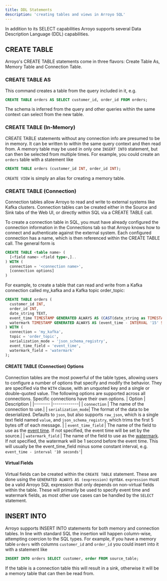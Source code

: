 ```yaml
---
title: DDL Statements
description: 'creating tables and views in Arroyo SQL'
---
```

In addition to its SELECT capabilities Arroyo supports several Data Description Language (DDL) capabilities.

## CREATE TABLE
Arroyo's CREATE TABLE statements come in three flavors: Create Table As, Memory Table and Connection Table.

### CREATE TABLE AS
This command creates a table from the query included in it, e.g.
```sql
CREATE TABLE orders AS SELECT customer_id, order_id FROM orders;
```
The schema is inferred from the query and other queries within the same context can select from the new table.

### CREATE TABLE (In-Memory)
CREATE TABLE statements without any connection info are presumed to be in memory.
It can be written to within the same query context and then read from. 
A memory table may be used in only one `INSERT INTO` statement, but can then be selected from multiple times.
For example, you could create an `orders` table with a statement like

```sql
CREATE TABLE orders (customer_id INT, order_id INT);
```

`CREATE VIEW` is simply an alias for creating a memory table.

### CREATE TABLE (Connection)
Connection tables allow Arroyo to read and write to external systems like Kafka clusters. 
Connection tables can be created either in the Source and Sink tabs of the Web UI, 
or directly within SQL via a CREATE TABLE call.

To create a connection table in SQL,
you must have already configured the connection information in the Connections tab
so that Arroyo knows how to connect and authenticate against the external system.
Each configured connection has a name, which is then referenced within the CREATE TABLE call.
The general form is

```sql
CREATE TABLE <table name> (
  [<field name> <field type>,]..
) WITH (
  connection = '<connection name>',
  [connection options]
)
```

For example, to create a table that can read and write from 
a Kafka connection called my_kafka and a Kafka topic order_topic:

```sql
CREATE TABLE orders (
  customer_id INT,
  order_id INT,
  date_string TEXT,
  event_time TIMESTAMP GENERATED ALWAYS AS (CAST(date_string as TIMESTAMP)),
  watermark TIMESTAMP GENERATED ALWAYS AS (event_time - INTERVAL '15' SECOND)
) WITH (
  connection = 'my_kafka',
  topic = 'order_topic',
  serialization_mode = 'json_schema_registry',
  event_time_field = 'event_time',
  watermark_field = 'watermark'
);
```

#### CREATE TABLE (Connection) Options
Connection tables are the most powerful of the table types,
allowing users to configure a number of options
that specify and modify the behavior.
They are specified via the `WITH` clause,
with an unquoted key and a single or double-quoted value.
The following options are supported across all connections. Specific connections have their own options.
| Option            | Description |
|--------           |-------------|
| `connection`        | The name of the connection to use.|
| `serialization_mode`| The format of the data to be deserialized. Defaults to `json`, but also supports `raw_json`, which is a single text field named `value`, and `json_schema_registry`, which trims the first 5 bytes off of each message.  |
| `event_time_field`  | The name of the field to use as the [event time](/concepts#event-time). If not specified, the event time will be set by the source.|
| `watermark_field`   | The name of the field to use as the [watermark](/concepts#watermark). If not specified, the watermark will be 1 second before the event time. This will usually be the event_time_field minus some constant interval, e.g. `event_time - interval '10 seconds'`|

#### Virtual Fields
Virtual fields can be created within the `CREATE TABLE` statement.
These are done using the `GENERATED ALWAYS AS (expression)` syntax.
`expression` must be a valid Arroyo SQL expression that only depends on non-virtual fields within the table.
These will primarily be used to specify event time and watermark fields,
as most other use cases can be handled by the `SELECT` statement.

## INSERT INTO
Arroyo supports INSERT INTO statements for both memory and connection tables.
In line with standard SQL the insertion will happen column-wise,
 attempting coercion to the SQL types.
For example, if you have a memory table `orders` with columns `customer_id` and `order_id`
you could insert into it with a statement like
```sql
INSERT INTO orders SELECT customer, order FROM source_table;
```
If the table is a connection table this will result in a sink,
otherwise it will be a memory table that can then be read from.